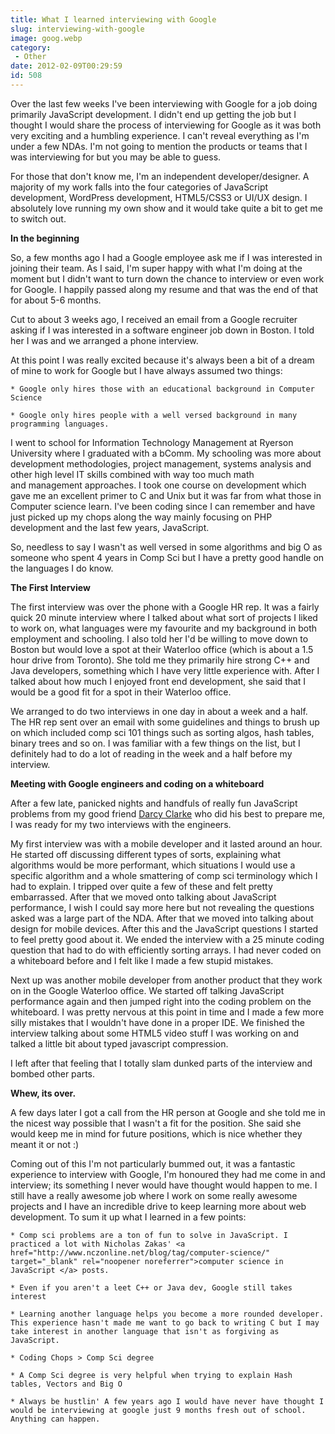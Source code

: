 ```yaml
---
title: What I learned interviewing with Google
slug: interviewing-with-google
image: goog.webp
category:
 - Other
date: 2012-02-09T00:29:59
id: 508
---
```


Over the last few weeks I've been interviewing with Google for a job doing primarily JavaScript development. I didn't end up getting the job but I thought I would share the process of interviewing for Google as it was both very exciting and a humbling experience. I can't reveal everything as I'm under a few NDAs. I'm not going to mention the products or teams that I was interviewing for but you may be able to guess.

For those that don't know me, I'm an independent developer/designer. A majority of my work falls into the four categories of JavaScript development, WordPress development, HTML5/CSS3 or UI/UX design. I absolutely love running my own show and it would take quite a bit to get me to switch out.

**In the beginning**

So, a few months ago I had a Google employee ask me if I was interested in joining their team. As I said, I'm super happy with what I'm doing at the moment but I didn't want to turn down the chance to interview or even work for Google. I happily passed along my resume and that was the end of that for about 5-6 months.

Cut to about 3 weeks ago, I received an email from a Google recruiter asking if I was interested in a software engineer job down in Boston. I told her I was and we arranged a phone interview.

At this point I was really excited because it's always been a bit of a dream of mine to work for Google but I have always assumed two things:



    * Google only hires those with an educational background in Computer Science

    * Google only hires people with a well versed background in many programming languages.



I went to school for Information Technology Management at Ryerson University where I graduated with a bComm. My schooling was more about development methodologies, project management, systems analysis and other high level IT skills combined with way too much math and management approaches. I took one course on development which gave me an excellent primer to C and Unix but it was far from what those in Computer science learn. I've been coding since I can remember and have just picked up my chops along the way mainly focusing on PHP development and the last few years, JavaScript.

So, needless to say I wasn't as well versed in some algorithms and big O as someone who spent 4 years in Comp Sci but I have a pretty good handle on the languages I do know.

**The First Interview**

The first interview was over the phone with a Google HR rep. It was a fairly quick 20 minute interview where I talked about what sort of projects I liked to work on, what languages were my favourite and my background in both employment and schooling. I also told her I'd be willing to move down to Boston but would love a spot at their Waterloo office (which is about a 1.5 hour drive from Toronto). She told me they primarily hire strong C++ and Java developers, something which I have very little experience with. After I talked about how much I enjoyed front end development, she said that I would be a good fit for a spot in their Waterloo office.

We arranged to do two interviews in one day in about a week and a half. The HR rep sent over an email with some guidelines and things to brush up on which included comp sci 101 things such as sorting algos, hash tables, binary trees and so on. I was familiar with a few things on the list, but I definitely had to do a lot of reading in the week and a half before my interview.

**Meeting with Google engineers and coding on a whiteboard**

After a few late, panicked nights and handfuls of really fun JavaScript problems from my good friend <a href="http://darcyclarke.me" target="_blank" rel="noopener noreferrer">Darcy Clarke</a> who did his best to prepare me, I was ready for my two interviews with the engineers.

My first interview was with a mobile developer and it lasted around an hour. He started off discussing different types of sorts, explaining what algorithms would be more performant, which situations I would use a specific algorithm and a whole smattering of comp sci terminology which I had to explain. I tripped over quite a few of these and felt pretty embarrassed. After that we moved onto talking about JavaScript performance, I wish I could say more here but not revealing the questions asked was a large part of the NDA. After that we moved into talking about design for mobile devices. After this and the JavaScript questions I started to feel pretty good about it. We ended the interview with a 25 minute coding question that had to do with efficiently sorting arrays. I had never coded on a whiteboard before and I felt like I made a few stupid mistakes.

Next up was another mobile developer from another product that they work on in the Google Waterloo office. We started off talking JavaScript performance again and then jumped right into the coding problem on the whiteboard. I was pretty nervous at this point in time and I made a few more silly mistakes that I wouldn't have done in a proper IDE. We finished the interview talking about some HTML5 video stuff I was working on and talked a little bit about typed javascript compression.

I left after that feeling that I totally slam dunked parts of the interview and bombed other parts.

**Whew, its over.**

A few days later I got a call from the HR person at Google and she told me in the nicest way possible that I wasn't a fit for the position. She said she would keep me in mind for future positions, which is nice whether they meant it or not :)

Coming out of this I'm not particularly bummed out, it was a fantastic experience to interview with Google, I'm honoured they had me come in and interview; its something I never would have thought would happen to me. I still have a really awesome job where I work on some really awesome projects and I have an incredible drive to keep learning more about web development. To sum it up what I learned in a few points:



    * Comp sci problems are a ton of fun to solve in JavaScript. I practiced a lot with Nicholas Zakas' <a href="http://www.nczonline.net/blog/tag/computer-science/" target="_blank" rel="noopener noreferrer">computer science in JavaScript </a> posts.

    * Even if you aren't a leet C++ or Java dev, Google still takes interest

    * Learning another language helps you become a more rounded developer. This experience hasn't made me want to go back to writing C but I may take interest in another language that isn't as forgiving as JavaScript.

    * Coding Chops > Comp Sci degree

    * A Comp Sci degree is very helpful when trying to explain Hash tables, Vectors and Big O

    * Always be hustlin' A few years ago I would have never have thought I would be interviewing at google just 9 months fresh out of school. Anything can happen.